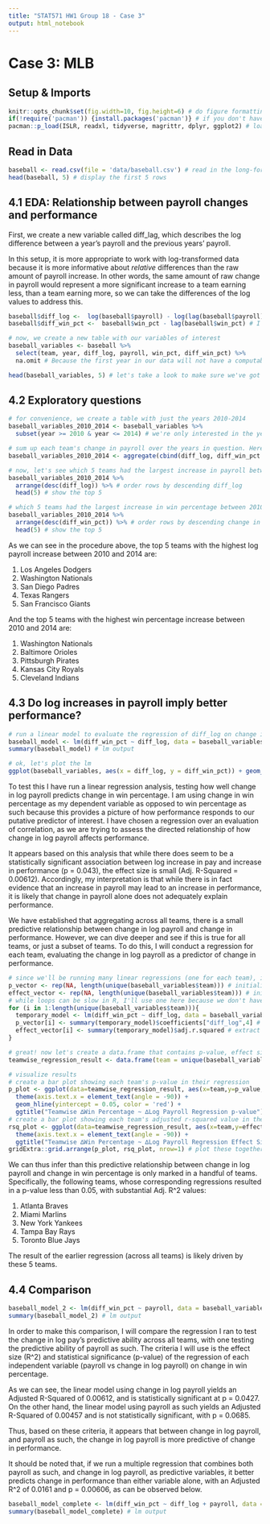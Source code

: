 ```yaml
---
title: "STAT571 HW1 Group 18 - Case 3"
output: html_notebook
---
```


# Case 3: MLB

## Setup & Imports
```r
knitr::opts_chunk$set(fig.width=10, fig.height=6) # do figure formatting for eventual knitted output
if(!require('pacman')) {install.packages('pacman')} # if you don't have pacman, install it
pacman::p_load(ISLR, readxl, tidyverse, magrittr, dplyr, ggplot2) # load necessary packages
```


## Read in Data
```r
baseball <- read.csv(file = 'data/baseball.csv') # read in the long-format csv as a data.frame
head(baseball, 5) # display the first 5 rows
```


## 4.1 EDA: Relationship between payroll changes and performance

First, we create a new variable called diff_lag, which describes the log difference between a year's payroll and the previous years' payroll.

In this setup, it is more appropriate to work with log-transformed data because it is more informative about *relative* differences than the raw amount of payroll increase. In other words, the same amount of raw change in payroll would represent a more significant increase to a team earning less, than a team earning more, so we can take the differences of the log values to address this. 
```r
baseball$diff_log <-  log(baseball$payroll) - log(lag(baseball$payroll)) # here we create the new variable of differences of log values
baseball$diff_win_pct <-  baseball$win_pct - lag(baseball$win_pct) # I'm also going to create a variable that describes the change in win_pct, which will be useful in 4.2 and later sections

# now, we create a new table with our variables of interest
baseball_variables <- baseball %>% 
  select(team, year, diff_log, payroll, win_pct, diff_win_pct) %>%
  na.omit # Because the first year in our data will not have a computable change from the previous year, it will produce an NA in the diff_log column. This particular row will not contain information relevant to our analysis, so we can simply omit the rows that have NAs. 

head(baseball_variables, 5) # let's take a look to make sure we've got what we need
```


## 4.2 Exploratory questions
```r
# for convenience, we create a table with just the years 2010-2014
baseball_variables_2010_2014 <- baseball_variables %>%
  subset(year >= 2010 & year <= 2014) # we're only interested in the years between 2010 and 2014 inclusive

# sum up each team's change in payroll over the years in question. Here I also do the same for the change in win percentage, as this will aid our subsequent comparison. 
baseball_variables_2010_2014 <- aggregate(cbind(diff_log, diff_win_pct ) ~ team, data = baseball_variables_2010_2014, FUN = sum)

# now, let's see which 5 teams had the largest increase in payroll between 2010 and 2014
baseball_variables_2010_2014 %>%
  arrange(desc(diff_log)) %>% # order rows by descending diff_log
  head(5) # show the top 5

# which 5 teams had the largest increase in win percentage between 2010 and 2014?
baseball_variables_2010_2014 %>% 
  arrange(desc(diff_win_pct)) %>% # order rows by descending change in win percentage
  head(5) # show the top 5
```
As we can see in the procedure above, the top 5 teams with the highest log payroll increase between 2010 and 2014 are:

1. Los Angeles Dodgers
2. Washington Nationals
3. San Diego Padres
4. Texas Rangers
5. San Francisco Giants

And the top 5 teams with the highest win percentage increase between 2010 and 2014 are: 

1. Washington Nationals
2. Baltimore Orioles
3. Pittsburgh Pirates
4. Kansas City Royals
5. Cleveland Indians


## 4.3 Do log increases in payroll imply better performance?
```r
# run a linear model to evaluate the regression of diff_log on change in win percentage 
baseball_model <- lm(diff_win_pct ~ diff_log, data = baseball_variables)
summary(baseball_model) # lm output

# ok, let's plot the lm 
ggplot(baseball_variables, aes(x = diff_log, y = diff_win_pct)) + geom_point(col = "steelblue4") + stat_smooth(method = "lm", col = "red3") + ggtitle("Linear Model | ∆Win Percentage ~ ∆Log Payroll | p=0.0427, Adj. R^2=0.00612") + xlab("∆Log Payroll") + ylab("∆Win Percentage")
```
To test this I have run a linear regression analysis, testing how well change in log payroll predicts change in win percentage. I am using change in win percentage as my dependent variable as opposed to win percentage as such because this provides a picture of how performance responds to our putative predictor of interest. I have chosen a regression over an evaluation of correlation, as we are trying to assess the directed relationship of how change in log payroll affects performance. 

It appears based on this analysis that while there does seem to be a statistically significant association between log increase in pay and increase in performance (p = 0.043), the effect size is small (Adj. R-Squared = 0.00612). Accordingly, my interpretation is that while there is in fact evidence that an increase in payroll may lead to an increase in performance, it is likely that change in payroll alone does not adequately explain performance.

We have established that aggregating across all teams, there is a small predictive relationship between change in log payroll and change in performance. However, we can dive deeper and see if this is true for all teams, or just a subset of teams. To do this, I will conduct a regression for each team, evaluating the change in log payroll as a predictor of change in performance. 
```r
# since we'll be running many linear regressions (one for each team), it's best to initialize empty arrays to contain p-value and effect size (adj. R^2) of each regression
p_vector <- rep(NA, length(unique(baseball_variables$team))) # initialize p-value vector
effect_vector <- rep(NA, length(unique(baseball_variables$team))) # initialize effect size vector 
# while loops can be slow in R, I'll use one here because we don't have that many teams
for (i in 1:length(unique(baseball_variables$team))){
  temporary_model <- lm(diff_win_pct ~ diff_log, data = baseball_variables %>% filter(team == unique(baseball_variables$team)[i])) # run the regression, select only the rows that pertain to the team of interest
  p_vector[i] <- summary(temporary_model)$coefficients["diff_log",4] # extract the p-value 
  effect_vector[i] <- summary(temporary_model)$adj.r.squared # extract the adjusted R^2
}

# great! now let's create a data.frame that contains p-value, effect size, and team
teamwise_regression_result <- data.frame(team = unique(baseball_variables$team), p_value = p_vector, effect_size = effect_vector)

# visualize results
# create a bar plot showing each team's p-value in their regression
p_plot <- ggplot(data=teamwise_regression_result, aes(x=team,y=p_value, fill=team)) + geom_bar(stat='identity') +
  theme(axis.text.x = element_text(angle = -90)) +
  geom_hline(yintercept = 0.05, color = 'red') + 
  ggtitle("Teamwise ∆Win Percentage ~ ∆Log Payroll Regression p-value") + theme(legend.position = "none")
# create a bar plot showing each team's adjusted r-squared value in their regression
rsq_plot <- ggplot(data=teamwise_regression_result, aes(x=team,y=effect_size, fill=team)) + geom_bar(stat='identity') +
  theme(axis.text.x = element_text(angle = -90)) +
  ggtitle("Teamwise ∆Win Percentage ~ ∆Log Payroll Regression Effect Size (Adj. R^2)") + theme(legend.position = "none")
gridExtra::grid.arrange(p_plot, rsq_plot, nrow=1) # plot these together

```
We can thus infer than this predictive relationship between change in log payroll and change in win percentage is only marked in a handful of teams. Specifically, the following teams, whose corresponding regressions resulted in a p-value less than 0.05, with substantial Adj. R^2 values:

1. Atlanta Braves 
2. Miami Marlins 
3. New York Yankees 
4. Tampa Bay Rays 
5. Toronto Blue Jays 

The result of the earlier regression (across all teams) is likely driven by these 5 teams. 


## 4.4 Comparison
```r
baseball_model_2 <- lm(diff_win_pct ~ payroll, data = baseball_variables) # run a lm with payroll as the predictor variable
summary(baseball_model_2) # lm output
```
In order to make this comparison, I will compare the regression I ran to test the change in log pay's predictive ability across all teams, with one testing the predictive ability of payroll as such. The criteria I will use is the effect size (R^2) and statistical significance (p-value) of the regression of each independent variable (payroll vs change in log payroll) on change in win percentage. 

As we can see, the linear model using change in log payroll yields an Adjusted R-Squared of 0.00612, and is statistically significant at p = 0.0427. On the other hand, the linear model using payroll as such yields an Adjusted R-Squared of 0.00457 and is not statistically significant, with p = 0.0685.

Thus, based on these criteria, it appears that between change in log payroll, and payroll as such, the change in log payroll is more predictive of change in performance. 

It should be noted that, if we run a multiple regression that combines both payroll as such, and change in log payroll, as predictive variables, it better predicts change in performance than either variable alone, with an Adjusted R^2 of 0.0161 and p = 0.00606, as can be observed below. 
```r
baseball_model_complete <- lm(diff_win_pct ~ diff_log + payroll, data = baseball_variables) # multiple regression with both change in log payroll and payroll as predictive variables 
summary(baseball_model_complete) # lm output
```
